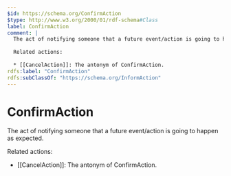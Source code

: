 ```yaml
---
$id: https://schema.org/ConfirmAction
$type: http://www.w3.org/2000/01/rdf-schema#Class
label: ConfirmAction
comment: |
  The act of notifying someone that a future event/action is going to happen as expected.
  
  Related actions:
  
  * [[CancelAction]]: The antonym of ConfirmAction.
rdfs:label: "ConfirmAction"
rdfs:subClassOf: "https://schema.org/InformAction"
---
```


# ConfirmAction

The act of notifying someone that a future event/action is going to happen as expected.

Related actions:

* [[CancelAction]]: The antonym of ConfirmAction.


